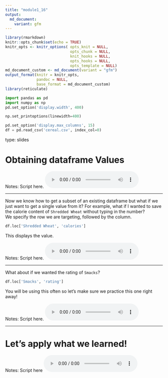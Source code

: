 ```yaml
---
title: "module1_16"
output: 
  md_document:
    variant: gfm
---
```



```r
library(rmarkdown)
knitr::opts_chunk$set(echo = TRUE)
knitr_opts <- knitr_options( opts_knit = NULL,
                             opts_chunk = NULL,
                             knit_hooks = NULL,
                             opts_hooks = NULL,
                             opts_template = NULL)
md_document_custom <- md_document(variant = "gfm")
output_format(knitr = knitr_opts,
              pandoc = NULL,
              base_format = md_document_custom)
library(reticulate)
```


```python
import pandas as pd
import numpy as np
pd.set_option('display.width', 400)

np.set_printoptions(linewidth=400)

pd.set_option('display.max_columns', 15)
df = pd.read_csv('cereal.csv', index_col=0)
```


type: slides


# Obtaining dataframe Values

Notes: Script here.
<html>
<audio controls >
<source src="placeholder_audio.mp3" />
</audio></html>

---

Now we know how to get a subset of an existing dataframe but what if we just want to get a single value from it?
For example, what if I wanted to save the calorie content of `Shredded Wheat` without typing in the number?    
We specify the row we are targeting, followed by the column.


```python
df.loc['Shredded Wheat', 'calories']
```

This displays the value.

Notes: Script here.
<html>
<audio controls >
<source src="placeholder_audio.mp3" />
</audio></html>

---

What about if we wanted the rating of `Smacks`?

```python
df.loc['Smacks', 'rating']
```

You will be using this often so let's make sure we practice this one right away!

Notes: Script here.
<html>
<audio controls >
  <source src="placeholder_audio.mp3" />
</audio></html>

---

# Let’s apply what we learned!

Notes: Script here
<html>
<audio controls >
  <source src="placeholder_audio.mp3" />
</audio></html>
